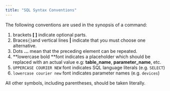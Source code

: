 ```yaml
---
title: "SQL Syntax Conventions"
---
```


The following conventions are used in the synopsis of a command:

1. brackets **[ ]** indicate optional parts.
2. Braces`{}`and vertical lines **|** indicate that you must choose one alternative.
3. Dots **...** mean that the preceding element can be repeated.
4. \*\*lowercase bold \*\*font indicates a placeholder which should be replaced with an actual value e.g: **table_name**, **parameter_name**, etc.
5. `UPPERCASE COURIER NEW` font indicates SQL language literals (e.g. `SELECT`)
6. `lowercase courier new` font indicates parameter names (e.g. `devices`)

All other symbols, including parentheses, should be taken literally.
